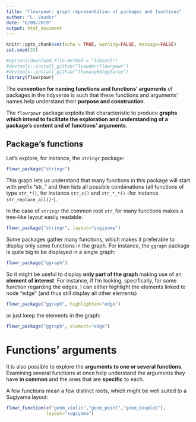 ```yaml
---
title: "flowrpowr: graph representation of packages and functions"
author: "L. Vaudor"
date: "6/09/2019"
output: html_document
---
```


```r
knitr::opts_chunk$set(echo = TRUE, warning=FALSE, message=FALSE)
set.seed(33)
```

```r
#options(download.file.method = "libcurl")
#devtools::install_github("lvaudor/flowrpowr")
#devtools::install_github("thomasp85/ggforce")
library(flowrpowr)
```

The **convention for naming functions and functions' arguments** of packages in the tidyverse is such that these functions and arguments' names help understand their **purpose and construction**.

The `flowrpowr` package exploits that characteristic to produce **graphs which intend to facilitate the exploration and understanding of a package's content and of functions' arguments**.

## Package's functions

Let's explore, for instance, the `stringr` package:

```r
flowr_package("stringr")
```

This graph lets us understand that many functions in this package will start with prefix "str_" and then lists all possible combinations (all functions of type `str_*()`, for instance `str_c()` and `str_*_*()` -for instance `str_replace_all()`-).

In the case of `stringr` the common root `str_`for many functions makes a tree-like layout easily readable:


```r
flowr_package("stringr", layout="sugiyama")
```

Some packages gather many functions, which makes it preferable to display only some functions in the graph. For instance, the `ggraph` package is quite big to be displayed in a single graph:

```r
flowr_package("ggraph")
```

So it might be useful to display **only part of the graph** making use of an **element of interest**. For instance, if I'm looking, specifically, for some function regarding the edges, I can either highlight the elements linked to node "edge" (and thus still display all other elements)

```r
flowr_package("ggraph", highlighted="edge")
```

or just keep the elements in the graph:

```r
flowr_package("ggraph", element="edge")
```


# Functions' arguments

It is also possible to explore the **arguments to one or several functions**. Examining several functions at once help understand the arguments they have **in common** and the ones that are **specific** to each.

A few functions mean a few distinct roots, which might be well suited to a Sugiyama layout:

```r
flowr_function(c("geom_violin","geom_point","geom_boxplot"),
               layout="sugiyama")
```
